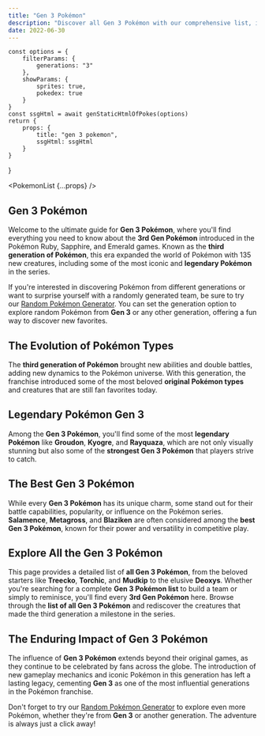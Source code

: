 ```yaml
---
title: "Gen 3 Pokémon"
description: "Discover all Gen 3 Pokémon with our comprehensive list, including legendary, strongest, and best Pokémon from the third generation. Explore the complete list and try our Random Pokémon Generator to find new favorites!"
date: 2022-06-30
---
```



    const options = {
        filterParams: {
            generations: "3"
        },
        showParams: {
            sprites: true,
            pokedex: true
        }
    }
    const ssgHtml = await genStaticHtmlOfPokes(options)
    return {
        props: {
            title: "gen 3 pokemon",
            ssgHtml: ssgHtml
        }
    }
}

<PokemonList {...props} />

## Gen 3 Pokémon

Welcome to the ultimate guide for **Gen 3 Pokémon**, where you'll find everything you need to know about the **3rd Gen Pokémon** introduced in the Pokémon Ruby, Sapphire, and Emerald games. Known as the **third generation of Pokémon**, this era expanded the world of Pokémon with 135 new creatures, including some of the most iconic and **legendary Pokémon** in the series.

If you're interested in discovering Pokémon from different generations or want to surprise yourself with a randomly generated team, be sure to try our [Random Pokémon Generator](/). You can set the generation option to explore random Pokémon from **Gen 3** or any other generation, offering a fun way to discover new favorites.

## The Evolution of Pokémon Types

The **third generation of Pokémon** brought new abilities and double battles, adding new dynamics to the Pokémon universe. With this generation, the franchise introduced some of the most beloved **original Pokémon types** and creatures that are still fan favorites today.

## Legendary Pokémon Gen 3

Among the **Gen 3 Pokémon**, you'll find some of the most **legendary Pokémon** like **Groudon**, **Kyogre**, and **Rayquaza**, which are not only visually stunning but also some of the **strongest Gen 3 Pokémon** that players strive to catch.

## The Best Gen 3 Pokémon

While every **Gen 3 Pokémon** has its unique charm, some stand out for their battle capabilities, popularity, or influence on the Pokémon series. **Salamence**, **Metagross**, and **Blaziken** are often considered among the **best Gen 3 Pokémon**, known for their power and versatility in competitive play.

## Explore All the Gen 3 Pokémon

This page provides a detailed list of **all Gen 3 Pokémon**, from the beloved starters like **Treecko**, **Torchic**, and **Mudkip** to the elusive **Deoxys**. Whether you're searching for a complete **Gen 3 Pokémon list** to build a team or simply to reminisce, you'll find every **3rd Gen Pokémon** here. Browse through the **list of all Gen 3 Pokémon** and rediscover the creatures that made the third generation a milestone in the series.

## The Enduring Impact of Gen 3 Pokémon

The influence of **Gen 3 Pokémon** extends beyond their original games, as they continue to be celebrated by fans across the globe. The introduction of new gameplay mechanics and iconic Pokémon in this generation has left a lasting legacy, cementing **Gen 3** as one of the most influential generations in the Pokémon franchise.

Don't forget to try our [Random Pokémon Generator](/) to explore even more Pokémon, whether they're from **Gen 3** or another generation. The adventure is always just a click away!



